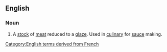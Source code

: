 ==English==

===Noun===
{{en-noun|head=[[glace]] [[de]] [[viande]]|-}}

# A [[stock]] of [[meat]] reduced to a [[glaze]].  Used in [[culinary]] for [[sauce]] making.

[[Category:English terms derived from French]]